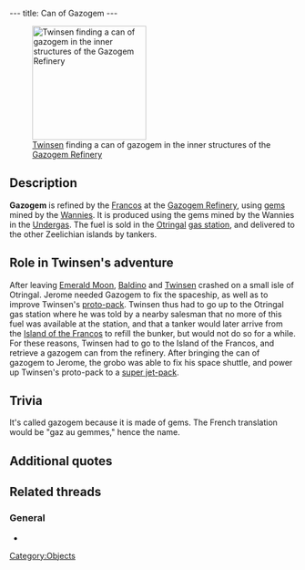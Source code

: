 ---
title: Can of Gazogem
---

[[Image:Can of gazogem.gif|right|200px|thumb|[[Twinsen]] finding a can of gazogem in the inner structures of the [[Gazogem Refinery]]]]

{{Quote|
Quote=After you give it to Jerome, this can of gazogem will allow your friend to turn your proto-pack into a super-jetpack.|
Character=Official description}}

==Description==
'''Gazogem''' is refined by the [[Francos]] at the [[Gazogem Refinery]], using [[gems]] mined by the [[Wannies]]. It is produced using the gems mined by the Wannies in the [[Undergas]]. The fuel is sold in the [[Otringal]] [[gas station]], and delivered to the other Zeelichian islands by tankers.

==Role in Twinsen's adventure==
After leaving [[Emerald Moon]], [[Baldino]] and [[Twinsen]] crashed on a small isle of Otringal. Jerome needed Gazogem to fix the spaceship, as well as to improve Twinsen's [[proto-pack]]. Twinsen thus had to go up to the Otringal gas station where he was told by a nearby salesman that no more of this fuel was available at the station, and that a tanker would later arrive from the [[Island of the Francos]] to refill the bunker, but would not do so for a while. For these reasons, Twinsen had to go to the Island of the Francos, and retrieve a gazogem can from the refinery. After bringing the can of gazogem to Jerome, the grobo was able to fix his space shuttle, and power up Twinsen's proto-pack to a [[super jet-pack]].

==Trivia==
It's called gazogem because it is made of gems. The French translation would be "gaz au gemmes," hence the name.

==Additional quotes==
{{Quote|
Quote=You just found a can of Gazogem. This fuel will allow you to get your new super jet-pack.|
Character=When Twinsen found the can}}
{{Quote|
Quote=The gems are commonly used by the Francos to produce gazogem. But you can use it to pay for the ferryman's services.|
Character=Official description of the gems}}
{{Quote|
Quote=I'd like to buy some gazogem.|
Character=Twinsen}}
{{Quote|
Quote=Twinsen, I damaged the vessel during landing. I need some time for repairs. The Zeelichian fuel is called gazogem, it's very powerful. You should go get some.|
Character=Jerome Baldino}}
{{Quote|
Quote=Of course, but I will need this gazogem sooner or later. Besides, it will allow me to transform your protopack and increase its performance.|
Character=Jerome Baldino}}
{{Quote|
Quote=Out of order, no gazogem|
Character=A sign at the gas station}}

==Related threads==
===General===
* {{thread|id=540|title=I just played LBA2 again.... (C)}}

[[Category:Objects]]